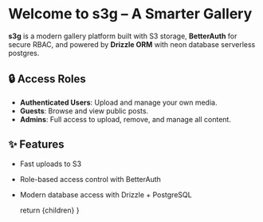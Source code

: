 
# Welcome to s3g – A Smarter Gallery

**s3g** is a modern gallery platform built with S3 storage, **BetterAuth** for secure RBAC, and powered by **Drizzle ORM** with neon database serverless postgres.

## 🔒 Access Roles

- **Authenticated Users**: Upload and manage your own media.
- **Guests**: Browse and view public posts.
- **Admins**: Full access to upload, remove, and manage all content.

## ✨ Features

- Fast uploads to S3
- Role-based access control with BetterAuth
- Modern database access with Drizzle + PostgreSQL

  return <MdxLayout>{children}</MdxLayout>
}
